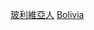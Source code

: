 {{Catnav|頁面分類|人物|各國人物|玻利維亞人}}
{{Catnav|頁面分類|人物|各國人物|各國在國外謀殺受害者}}
{{Catnav|頁面分類|人物|逝世|特殊原因逝世者|謀殺受害者|各國在國外謀殺受害者}}
{{Catnav|頁面分類|社會|社會問題|犯罪|謀殺|謀殺受害者|各國在國外謀殺受害者}}

[[Category:玻利維亞人|]]
[[Category:各國在國外謀殺受害者|Bolivia]]